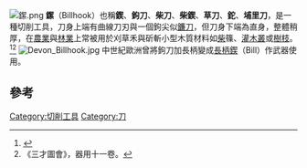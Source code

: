 [[File:䥛.png|thumb]]
'''䥛'''（Billhook）也稱'''鍥'''、'''鉤刀'''、'''柴刀'''、'''柴鍥'''、'''草刀'''、'''鉈'''、'''埔里刀'''，是一種切削工具，刀身上端有曲線刀刃與一個鉤尖似[[鐮刀|鐮刀]]，但刀身下端為直身，整體稍厚，在[[農業|農業]]與[[林業|林業]]上常被用於刈草禾與斫斬小型木質材料如[[柴|柴]]篠、[[灌木叢|灌木叢]]或[[樹枝|樹枝]]。<ref>{{Cite web |url=http://www.ldoceonline.com/dictionary/billhook |title=存档副本 |access-date=2014-12-29 |archive-date=2019-06-09 |archive-url=https://web.archive.org/web/20190609052058/https://www.ldoceonline.com/dictionary/billhook |dead-url=no }}</ref><ref>《三才圖會》，器用十一卷。</ref>
[[Image:Devon_Billhook.jpg|thumb]]
中世紀歐洲曾將鉤刀加長柄變成[[長柄鍥|長柄鍥]]（Bill）作武器使用。

==參考==
{{reflist}}

[[Category:切削工具|Category:切削工具]]
[[Category:刀|Category:刀]]
